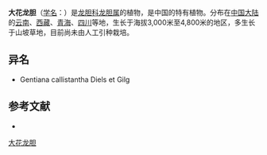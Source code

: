 {{Speciesbox
| name = 大花龙胆
| status = 
| status_system = 
| image =
| genus = Gentiana
| species = szechenyii
| authority = Kanitz
}}

'''大花龙胆'''（[[学名|学名]]：{{lang|la|''Gentiana szechenyii'','''邦见恩保'''（藏族名）}}）是[[龙胆科|龙胆科]][[龙胆属|龙胆属]]的植物，是中国的特有植物。分布在[[中国大陆|中国大陆]]的[[云南|云南]]、[[西藏|西藏]]、[[青海|青海]]、[[四川|四川]]等地，生长于海拔3,000米至4,800米的地区，多生长于山坡草地，目前尚未由人工引种栽培。

== 异名 ==
* Gentiana callistantha Diels et Gilg

== 参考文献 ==
<div class="references-small">
* {{cite web| url =http://www.bioinfo.cn/db05/KmzwSpecies.php?action=view&id=8610| title =大花龙胆| work =《中国高等植物数据库全库》| publisher =中国科学院微生物研究所| author =昆明植物研究所| accessdate =2009-02-24| deadurl =yes| archiveurl =https://web.archive.org/web/20160305102912/http://www.bioinfo.cn/db05/KmzwSpecies.php?action=view&id=8610| archivedate =2016-03-05}}
</div>
{{Taxonbar|from=Q10937671}}

[[Category:龙胆属|大花龙胆]]


{{植物小作品}}